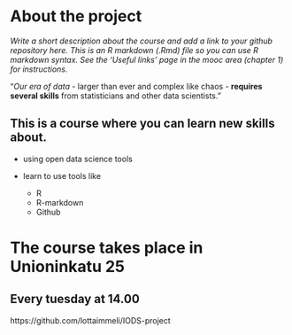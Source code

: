 
# About the project

*Write a short description about the course and add a link to your github repository here. This is an R markdown (.Rmd) file so you can use R markdown syntax. See the 'Useful links' page in the mooc area (chapter 1) for instructions.*

"*Our era of data* - larger than ever and complex like chaos - **requires several skills** from statisticians and other data scientists."

## This is a course where you can learn new skills about.

* using open data science tools

* learn to use tools like
    + R
    - R-markdown
    + Github

The course takes place in Unioninkatu 25 
========================================

Every tuesday at 14.00
---------------------------
 
https://github.com/lottaimmeli/IODS-project